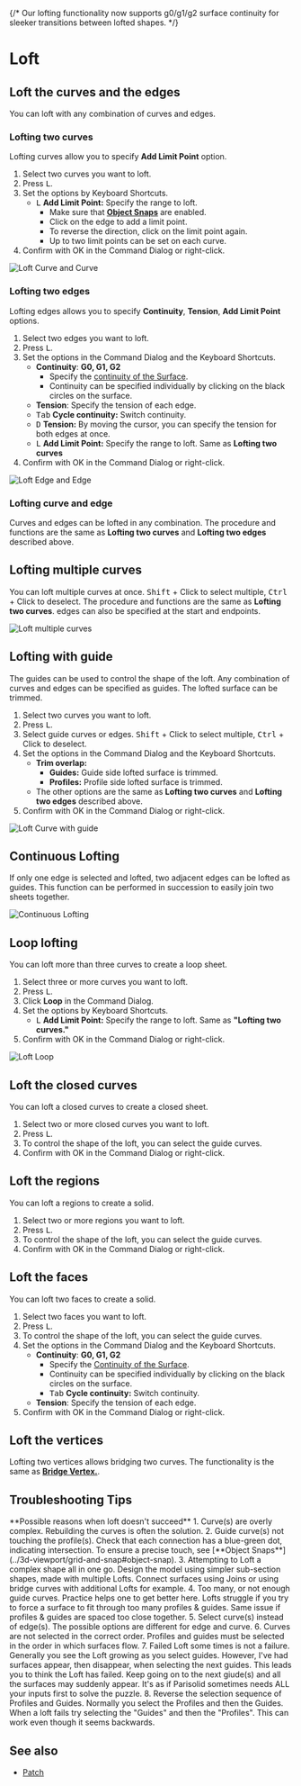 
{/* 
Our lofting functionality now supports g0/g1/g2 surface continuity for sleeker transitions between lofted shapes.
 */}

<Reference shortcut="L" command="Loft" button="" />

# Loft

## Loft the curves and the edges

You can loft with any combination of curves and edges. 

### Lofting two curves

Lofting curves allow you to specify **Add Limit Point** option.

1. Select two curves you want to loft.
2. Press <kbd>L</kbd>.
3. Set the options by Keyboard Shortcuts.
    - <kbd>L</kbd> **Add Limit Point:** Specify the range to loft.
        - Make sure that [**Object Snaps**](../3d-viewport/grid-and-snap#object-snap) are enabled.
        - Click on the edge to add a limit point.
        - To reverse the direction, click on the limit point again.
        - Up to two limit points can be set on each curve.
4. Confirm with OK in the Command Dialog or right-click.

![Loft Curve and Curve](/img/loft-curve-and-curve.gif)

### Lofting two edges

Lofting edges allows you to specify **Continuity**, **Tension**, **Add Limit Point** options.

1. Select two edges you want to loft.
2. Press <kbd>L</kbd>.
3. Set the options in the Command Dialog and the Keyboard Shortcuts.
    - **Continuity**: **G0, G1, G2** 
        - Specify the [continuity of the Surface](../cad-essentials/continuity-curve-and-surface).
        - Continuity can be specified individually by clicking on the black circles on the surface.
    - **Tension**: Specify the tension of each edge.
    - <kbd>Tab</kbd> **Cycle continuity:** Switch continuity.
    - <kbd>D</kbd> **Tension:** By moving the cursor, you can specify the tension for both edges at once.
    - <kbd>L</kbd> **Add Limit Point:** Specify the range to loft. Same as **Lofting two curves**
4. Confirm with OK in the Command Dialog or right-click.

![Loft Edge and Edge](/img/loft-edge-and-edge.gif)

### Lofting curve and edge

Curves and edges can be lofted in any combination. The procedure and functions are the same as **Lofting two curves** and **Lofting two edges** described above. 

## Lofting multiple curves

You can loft multiple curves at once. <kbd>Shift</kbd> + Click to select multiple, <kbd>Ctrl</kbd> + Click to deselect. The procedure and functions are the same as **Lofting two curves**. edges can also be specified at the start and endpoints.

![Loft multiple curves](/img/loft-multiple-curves.gif)

## Lofting with guide

The guides can be used to control the shape of the loft.  Any combination of curves and edges can be specified as guides. The lofted surface can be trimmed.

1. Select two curves you want to loft.
2. Press <kbd>L</kbd>.
3. Select guide curves or edges. <kbd>Shift</kbd> + Click to select multiple, <kbd>Ctrl</kbd> + Click to deselect. 
4. Set the options in the Command Dialog and the Keyboard Shortcuts.
    - **Trim overlap:**
        - **Guides:** Guide side lofted surface is trimmed.
        - **Profiles:** Profile side lofted surface is trimmed.
    - The other options are the same as **Lofting two curves** and **Lofting two edges** described above.
5. Confirm with OK in the Command Dialog or right-click.

![Loft Curve with guide](/img/loft-curve-with-guide.gif)

## Continuous Lofting

If only one edge is selected and lofted, two adjacent edges can be lofted as guides. This function can be performed in succession to easily join two sheets together.

![Continuous Lofting](/img/loft-continuous.gif)

## Loop lofting

You can loft more than three curves to create a loop sheet.

1. Select three or more curves you want to loft.
2. Press <kbd>L</kbd>.
3. Click **Loop** in the Command Dialog.
4. Set the options by Keyboard Shortcuts.
    - <kbd>L</kbd> **Add Limit Point:** Specify the range to loft. Same as **"Lofting two curves."**
4. Confirm with OK in the Command Dialog or right-click.

![Loft Loop](/img/loft-loop.gif)

## Loft the closed curves

You can loft a closed curves to create a closed sheet.  

1. Select two or more closed curves you want to loft.
2. Press <kbd>L</kbd>.
3. To control the shape of the loft, you can select the guide curves.  
4. Confirm with OK in the Command Dialog or right-click.

## Loft the regions

You can loft a regions to create a solid.

1. Select two or more regions you want to loft.
2. Press <kbd>L</kbd>.
3. To control the shape of the loft, you can select the guide curves.  
4. Confirm with OK in the Command Dialog or right-click.

## Loft the faces

You can loft two faces to create a solid.

1. Select two faces you want to loft.
2. Press <kbd>L</kbd>.
3. To control the shape of the loft, you can select the guide curves.  
4. Set the options in the Command Dialog and the Keyboard Shortcuts.
    - **Continuity**: **G0, G1, G2** 
        - Specify the [Continuity of the Surface](../cad-essentials/continuity-curve-and-surface).
        - Continuity can be specified individually by clicking on the black circles on the surface.
        - <kbd>Tab</kbd> **Cycle continuity:** Switch continuity.
    - **Tension**: Specify the tension of each edge.
4. Confirm with OK in the Command Dialog or right-click.

## Loft the vertices

Lofting two vertices allows bridging two curves. The functionality is the same as [**Bridge Vertex.**](../sketch/bridge#bridge-vertex).

## Troubleshooting Tips

<Callout type="info" emoji="💡">
**Possible reasons when loft doesn't succeed**
1. Curve(s) are overly complex.  Rebuilding the curves is often the solution.
2. Guide curve(s) not touching the profile(s).  Check that each connection has a blue-green dot, indicating intersection.  To ensure a precise touch, see [**Object Snaps**](../3d-viewport/grid-and-snap#object-snap).
3. Attempting to Loft a complex shape all in one go.  Design the model using simpler sub-section shapes, made with multiple Lofts. Connect surfaces using Joins or using bridge curves with additional Lofts for example.
4. Too many, or not enough guide curves. Practice helps one to get better here.  Lofts struggle if you try to force a surface to fit through too many profiles & guides. Same issue if profiles & guides are spaced too close together.
5. Select curve(s) instead of edge(s). The possible options are different for edge and curve. 
6. Curves are not selected in the correct order. Profiles and guides must be selected in the order in which surfaces flow.
7. Failed Loft some times is not a failure.  Generally you see the Loft growing as you select guides. However, I've had surfaces appear, then disappear, when selecting the next guides.  This leads you to think the Loft has failed. Keep going on to the next giude(s) and all the surfaces may suddenly appear.  It's as if Parisolid sometimes needs ALL your inputs first to solve the puzzle.
8. Reverse the selection sequence of Profiles and Guides.  Normally you select the Profiles and then the Guides.  When a loft fails try selecting the "Guides" and then the "Profiles".  This can work even though it seems backwards.
</Callout>

## See also
- [Patch](./patch)
